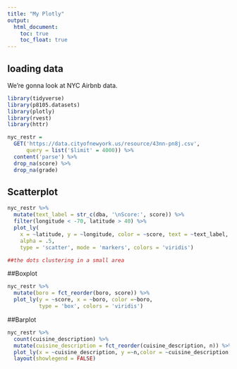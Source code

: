 ```yaml
---
title: "My Plotly"
output: 
  html_document:
    toc: true
    toc_float: true
---
```


## loading data

We're gonna look at NYC Airbnb data.

```r
library(tidyverse)
library(p8105.datasets)
library(plotly)
library(rvest)
library(httr)
```

```r
nyc_restr = 
  GET('https://data.cityofnewyork.us/resource/43nn-pn8j.csv',
      query = list('$limit' = 4000)) %>% 
  content('parse') %>% 
  drop_na(score) %>% 
  drop_na(grade)
```

## Scatterplot

```r
nyc_restr %>% 
  mutate(text_label = str_c(dba, '\nScore:', score)) %>% 
  filter(longitude < -70, latitude > 40) %>% 
  plot_ly(
    x = ~latitude, y = ~longitude, color = ~score, text = ~text_label, 
    alpha = .5, 
    type = 'scatter', mode = 'markers', colors = 'viridis')

##the dots clustering in a small area
```


##Boxplot

```r
nyc_restr %>% 
  mutate(boro = fct_reorder(boro, score)) %>% 
  plot_ly(y = ~score, x = ~boro, color =~boro,
          type = 'box', colors = 'viridis')
```

##Barplot

```r
nyc_restr %>% 
  count(cuisine_description) %>% 
  mutate(cuisine_description = fct_reorder(cuisine_description, n)) %>% 
  plot_ly(x = ~cuisine_description, y =~n,color = ~cuisine_description, type = 'bar', colors = 'viridis')%>% 
  layout(showlegend = FALSE)
```


